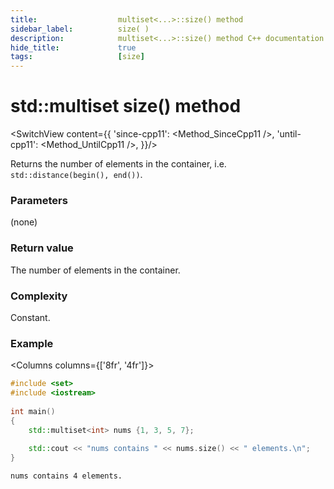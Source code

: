 ```yaml
---
title:					multiset<...>::size() method
sidebar_label:			size( )
description:			multiset<...>::size() method C++ documentation
hide_title:				true
tags:					[size]
---
```



<!----------------- Codes ---------------------->

<!-- size() -->

# std::multiset size() method

<SwitchView content={{
        'since-cpp11': <Method_SinceCpp11 />,
        'until-cpp11': <Method_UntilCpp11 />,
    }}/>

Returns the number of elements in the container, i.e. `std::distance(begin(), end())`.

### Parameters

(none)

### Return value

The number of elements in the container.

### Complexity

Constant.

### Example

<Columns columns={['8fr', '4fr']}>
<div>

```cpp title='Main.cpp' showLineNumbers
#include <set>
#include <iostream>
 
int main()
{ 
    std::multiset<int> nums {1, 3, 5, 7};
 
    std::cout << "nums contains " << nums.size() << " elements.\n";
}
```

</div>
<div>

```plaintext title="Output"
nums contains 4 elements.
```

</div>
</Columns>
